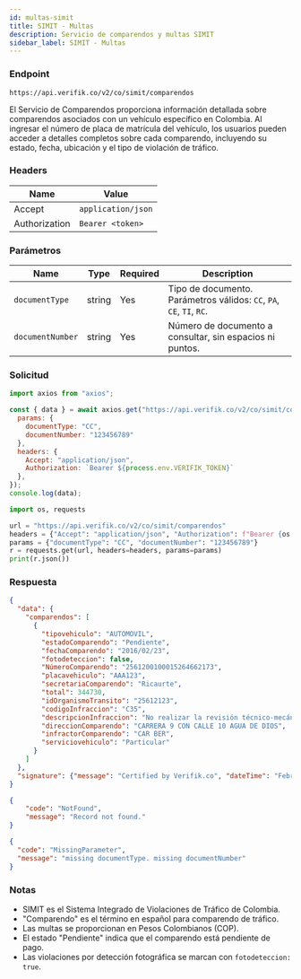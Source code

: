 ```yaml
---
id: multas-simit
title: SIMIT - Multas
description: Servicio de comparendos y multas SIMIT
sidebar_label: SIMIT - Multas
---
```



### Endpoint

```
https://api.verifik.co/v2/co/simit/comparendos
```

El Servicio de Comparendos proporciona información detallada sobre comparendos asociados con un vehículo específico en Colombia. Al ingresar el número de placa de matrícula del vehículo, los usuarios pueden acceder a detalles completos sobre cada comparendo, incluyendo su estado, fecha, ubicación y el tipo de violación de tráfico.

### Headers

| Name | Value |
| --- | --- |
| Accept | `application/json` |
| Authorization | `Bearer <token>` |

### Parámetros

| Name | Type | Required | Description |
| --- | --- | --- | --- |
| `documentType` | string | Yes | Tipo de documento. Parámetros válidos: `CC`, `PA`, `CE`, `TI`, `RC`. |
| `documentNumber` | string | Yes | Número de documento a consultar, sin espacios ni puntos. |

### Solicitud

<Tabs>
  <TabItem value="node" label="Node.js">

```javascript
import axios from "axios";

const { data } = await axios.get("https://api.verifik.co/v2/co/simit/comparendos", {
  params: { 
    documentType: "CC", 
    documentNumber: "123456789" 
  },
  headers: { 
    Accept: "application/json", 
    Authorization: `Bearer ${process.env.VERIFIK_TOKEN}` 
  },
});
console.log(data);
```

  </TabItem>
  <TabItem value="python" label="Python">

```python
import os, requests

url = "https://api.verifik.co/v2/co/simit/comparendos"
headers = {"Accept": "application/json", "Authorization": f"Bearer {os.getenv('VERIFIK_TOKEN')}"}
params = {"documentType": "CC", "documentNumber": "123456789"}
r = requests.get(url, headers=headers, params=params)
print(r.json())
```

  </TabItem>
</Tabs>

### Respuesta

<Tabs>
  <TabItem value="200" label="200">

```json
{
  "data": {
    "comparendos": [
      {
        "tipovehiculo": "AUTOMOVIL",
        "estadoComparendo": "Pendiente",
        "fechaComparendo": "2016/02/23",
        "fotodeteccion": false,
        "NúmeroComparendo": "2561200100015264662173",
        "placavehiculo": "AAA123",
        "secretariaComparendo": "Ricaurte",
        "total": 344730,
        "idOrganismoTransito": "25612123",
        "codigoInfraccion": "C35",
        "descripcionInfraccion": "No realizar la revisión técnico-mecánica en el plazo legal establecido o cuando el vehiculo no se encuentre en adecuadas condiciones técnico-mecánicas o de emisión de gases, aun cuando porte los certificados correspondientes.",
        "direccionComparendo": "CARRERA 9 CON CALLE 10 AGUA DE DIOS",
        "infractorComparendo": "CAR BER",
        "serviciovehiculo": "Particular"
      }
    ]
  },
  "signature": {"message": "Certified by Verifik.co", "dateTime": "February 13, 2023 6:17 AM"}
}
```

  </TabItem>
  <TabItem value="404" label="404">

```json
{
    "code": "NotFound",
    "message": "Record not found."
}
```

  </TabItem>
  <TabItem value="409" label="409">

```json
{
  "code": "MissingParameter",
  "message": "missing documentType. missing documentNumber"
}
```

  </TabItem>
</Tabs>

### Notas

- SIMIT es el Sistema Integrado de Violaciones de Tráfico de Colombia.
- "Comparendo" es el término en español para comparendo de tráfico.
- Las multas se proporcionan en Pesos Colombianos (COP).
- El estado "Pendiente" indica que el comparendo está pendiente de pago.
- Las violaciones por detección fotográfica se marcan con `fotodeteccion: true`.
